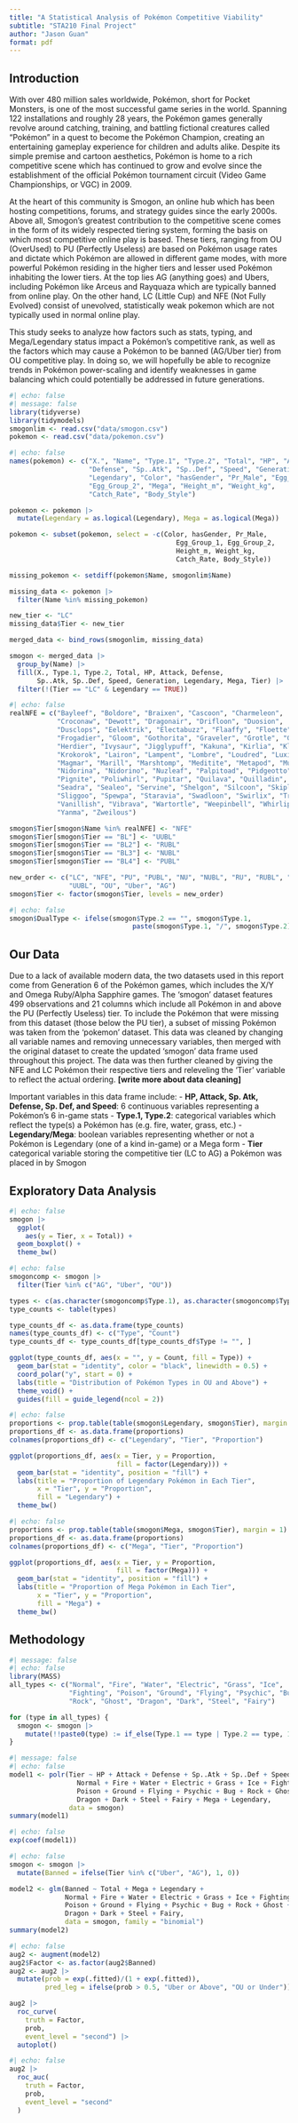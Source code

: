 ```yaml
---
title: "A Statistical Analysis of Pokémon Competitive Viability"
subtitle: "STA210 Final Project"
author: "Jason Guan"
format: pdf
---
```


## Introduction

With over 480 million sales worldwide, Pokémon, short for Pocket Monsters, is one of the most successful game series in the world. Spanning 122 installations and roughly 28 years, the Pokémon games generally revolve around catching, training, and battling fictional creatures called "Pokémon" in a quest to become the Pokémon Champion, creating an entertaining gameplay experience for children and adults alike. Despite its simple premise and cartoon aesthetics, Pokémon is home to a rich competitive scene which has continued to grow and evolve since the establishment of the official Pokémon tournament circuit (Video Game Championships, or VGC) in 2009. 

At the heart of this community is Smogon, an online hub which has been hosting competitions, forums, and strategy guides since the early 2000s. Above all, Smogon's greatest contribution to the competitive scene comes in the form of its widely respected tiering system, forming the basis on which most competitive online play is based. These tiers, ranging from OU (OverUsed) to PU (Perfectly Useless) are based on Pokémon usage rates and dictate which Pokémon are allowed in different game modes, with more powerful Pokémon residing in the higher tiers and lesser used Pokémon inhabiting the lower tiers. At the top lies AG (anything goes) and Ubers, including Pokémon like Arceus and Rayquaza which are typically banned from online play. On the other hand, LC (Little Cup) and NFE (Not Fully Evolved) consist of unevolved, statistically weak pokemon which are not typically used in normal online play. 

This study seeks to analyze how factors such as stats, typing, and Mega/Legendary status impact a Pokémon's competitive rank, as well as the factors which may cause a Pokémon to be banned (AG/Uber tier) from OU competitive play. In doing so, we will hopefully be able to recognize trends in Pokémon power-scaling and identify weaknesses in game balancing which could potentially be addressed in future generations. 

\newpage

```r
#| echo: false
#| message: false
library(tidyverse)
library(tidymodels)
smogonlim <- read.csv("data/smogon.csv")
pokemon <- read.csv("data/pokemon.csv")
```

```r
#| echo: false
names(pokemon) <- c("X.", "Name", "Type.1", "Type.2", "Total", "HP", "Attack", 
                    "Defense", "Sp..Atk", "Sp..Def", "Speed", "Generation", 
                    "Legendary", "Color", "hasGender", "Pr_Male", "Egg_Group_1", 
                    "Egg_Group_2", "Mega", "Height_m", "Weight_kg", 
                    "Catch_Rate", "Body_Style")

pokemon <- pokemon |>
  mutate(Legendary = as.logical(Legendary), Mega = as.logical(Mega))

pokemon <- subset(pokemon, select = -c(Color, hasGender, Pr_Male,
                                          Egg_Group_1, Egg_Group_2, 
                                          Height_m, Weight_kg, 
                                          Catch_Rate, Body_Style))

missing_pokemon <- setdiff(pokemon$Name, smogonlim$Name)

missing_data <- pokemon |>
  filter(Name %in% missing_pokemon)

new_tier <- "LC"
missing_data$Tier <- new_tier

merged_data <- bind_rows(smogonlim, missing_data)

smogon <- merged_data |>
  group_by(Name) |>
  fill(X., Type.1, Type.2, Total, HP, Attack, Defense, 
       Sp..Atk, Sp..Def, Speed, Generation, Legendary, Mega, Tier) |>
  filter(!(Tier == "LC" & Legendary == TRUE))
```

```r
#| echo: false
realNFE = c("Bayleef", "Boldore", "Braixen", "Cascoon", "Charmeleon", 
            "Croconaw", "Dewott", "Dragonair", "Drifloon", "Duosion", 
            "Dusclops", "Eelektrik", "Electabuzz", "Flaaffy", "Floette", 
            "Frogadier", "Gloom", "Gothorita", "Graveler", "Grotle", "Grovyle", 
            "Herdier", "Ivysaur", "Jigglypuff", "Kakuna", "Kirlia", "Klang", 
            "Krokorok", "Lairon", "Lampent", "Lombre", "Loudred", "Luxio", 
            "Magmar", "Marill", "Marshtomp", "Meditite", "Metapod", "Murkrow", 
            "Nidorina", "Nidorino", "Nuzleaf", "Palpitoad", "Pidgeotto", 
            "Pignite", "Poliwhirl", "Pupitar", "Quilava", "Quilladin", 
            "Seadra", "Sealeo", "Servine", "Shelgon", "Silcoon", "Skiploom", 
            "Sliggoo", "Spewpa", "Staravia", "Swadloon", "Swirlix", "Tranquill", 
            "Vanillish", "Vibrava", "Wartortle", "Weepinbell", "Whirlipede", 
            "Yanma", "Zweilous")

smogon$Tier[smogon$Name %in% realNFE] <- "NFE"
smogon$Tier[smogon$Tier == "BL"] <- "UUBL"
smogon$Tier[smogon$Tier == "BL2"] <- "RUBL"
smogon$Tier[smogon$Tier == "BL3"] <- "NUBL"
smogon$Tier[smogon$Tier == "BL4"] <- "PUBL"

new_order <- c("LC", "NFE", "PU", "PUBL", "NU", "NUBL", "RU", "RUBL", "UU", 
               "UUBL", "OU", "Uber", "AG")
smogon$Tier <- factor(smogon$Tier, levels = new_order)
```

```r
#| echo: false
smogon$DualType <- ifelse(smogon$Type.2 == "", smogon$Type.1, 
                               paste(smogon$Type.1, "/", smogon$Type.2))
```

## Our Data

Due to a lack of available modern data, the two datasets used in this report come from Generation 6 of the Pokémon games, which includes the X/Y and Omega Ruby/Alpha Sapphire games. The 'smogon' dataset features 499 observations and 21 columns which include all Pokémon in and above the PU (Perfectly Useless) tier. To include the Pokémon that were missing from this dataset (those below the PU tier), a subset of missing Pokémon was taken from the 'pokemon' dataset. This data was cleaned by changing all variable names and removing unnecessary variables, then merged with the original dataset to create the updated 'smogon' data frame used throughout this project. The data was then further cleaned by giving the NFE and LC Pokémon their respective tiers and releveling the 'Tier' variable to reflect the actual ordering. **[write more about data cleaning]**

Important variables in this data frame include: 
- **HP, Attack, Sp. Atk, Defense, Sp. Def, and Speed**: 6 continuous variables representing a Pokémon's 6 in-game stats
- **Type.1, Type.2**: categorical variables which reflect the type(s) a Pokémon has (e.g. fire, water, grass, etc.)
- **Legendary/Mega**: boolean variables representing whether or not a Pokémon is Legendary (one of a kind in-game) or a Mega form
- **Tier** categorical variable storing the competitive tier (LC to AG) a Pokémon was placed in by Smogon

## Exploratory Data Analysis

```r
#| echo: false
smogon |> 
  ggplot(
    aes(y = Tier, x = Total)) +
  geom_boxplot() + 
  theme_bw()
```

```r
#| echo: false
smogoncomp <- smogon |>
  filter(Tier %in% c("AG", "Uber", "OU"))

types <- c(as.character(smogoncomp$Type.1), as.character(smogoncomp$Type.2))
type_counts <- table(types)

type_counts_df <- as.data.frame(type_counts)
names(type_counts_df) <- c("Type", "Count")
type_counts_df <- type_counts_df[type_counts_df$Type != "", ]

ggplot(type_counts_df, aes(x = "", y = Count, fill = Type)) +
  geom_bar(stat = "identity", color = "black", linewidth = 0.5) +
  coord_polar("y", start = 0) +  
  labs(title = "Distribution of Pokémon Types in OU and Above") +
  theme_void() +
  guides(fill = guide_legend(ncol = 2))
```

```r
#| echo: false
proportions <- prop.table(table(smogon$Legendary, smogon$Tier), margin = 1)
proportions_df <- as.data.frame(proportions)
colnames(proportions_df) <- c("Legendary", "Tier", "Proportion")

ggplot(proportions_df, aes(x = Tier, y = Proportion, 
                           fill = factor(Legendary))) +
  geom_bar(stat = "identity", position = "fill") +
  labs(title = "Proportion of Legendary Pokémon in Each Tier",
       x = "Tier", y = "Proportion",
       fill = "Legendary") +
  theme_bw()
```

```r
#| echo: false
proportions <- prop.table(table(smogon$Mega, smogon$Tier), margin = 1)
proportions_df <- as.data.frame(proportions)
colnames(proportions_df) <- c("Mega", "Tier", "Proportion")

ggplot(proportions_df, aes(x = Tier, y = Proportion, 
                           fill = factor(Mega))) +
  geom_bar(stat = "identity", position = "fill") +
  labs(title = "Proportion of Mega Pokémon in Each Tier",
       x = "Tier", y = "Proportion",
       fill = "Mega") +
  theme_bw()
```


## Methodology

```r
#| message: false
#| echo: false
library(MASS)
all_types <- c("Normal", "Fire", "Water", "Electric", "Grass", "Ice", 
               "Fighting", "Poison", "Ground", "Flying", "Psychic", "Bug", 
               "Rock", "Ghost", "Dragon", "Dark", "Steel", "Fairy")

for (type in all_types) {
  smogon <- smogon |> 
    mutate(!!paste0(type) := if_else(Type.1 == type | Type.2 == type, 1, 0))
}
```

```r
#| message: false
#| echo: false
model1 <- polr(Tier ~ HP + Attack + Defense + Sp..Atk + Sp..Def + Speed + 
                 Normal + Fire + Water + Electric + Grass + Ice + Fighting + 
                 Poison + Ground + Flying + Psychic + Bug + Rock + Ghost + 
                 Dragon + Dark + Steel + Fairy + Mega + Legendary, 
               data = smogon)
summary(model1)
```

```r
#| echo: false
exp(coef(model1))
```

```r
#| echo: false
smogon <- smogon |>
  mutate(Banned = ifelse(Tier %in% c("Uber", "AG"), 1, 0))

model2 <- glm(Banned ~ Total + Mega + Legendary +
              Normal + Fire + Water + Electric + Grass + Ice + Fighting + 
              Poison + Ground + Flying + Psychic + Bug + Rock + Ghost + 
              Dragon + Dark + Steel + Fairy, 
              data = smogon, family = "binomial")
summary(model2)
```

```r
#| echo: false
aug2 <- augment(model2)
aug2$Factor <- as.factor(aug2$Banned)
aug2 <- aug2 |>
  mutate(prob = exp(.fitted)/(1 + exp(.fitted)),
         pred_leg = ifelse(prob > 0.5, "Uber or Above", "OU or Under")) 

aug2 |>
  roc_curve(
    truth = Factor,
    prob, 
    event_level = "second") |> 
  autoplot()
```

```r
#| echo: false
aug2 |> 
  roc_auc(
    truth = Factor,
    prob, 
    event_level = "second"
  )
```




